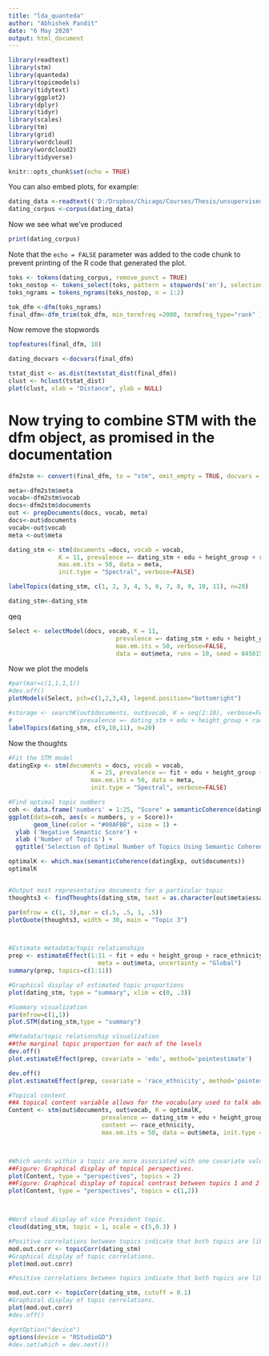 ---
title: "lda_quanteda"
author: "Abhishek Pandit"
date: "6 May 2020"
output: html_document
---
```{r}
library(readtext)
library(stm)
library(quanteda)
library(topicmodels)
library(tidytext)
library(ggplot2)
library(dplyr)
library(tidyr)
library(scales)
library(tm)
library(grid)
library(wordcloud)
library(wordcloud2)
library(tidyverse)
```

```{r setup, include=FALSE}
knitr::opts_chunk$set(echo = TRUE)
```


You can also embed plots, for example:

```{r pressure, echo=FALSE}
dating_data <-readtext(('D:/Dropbox/Chicago/Courses/Thesis/unsupervised-dating/data/final_okcupid.csv'), text_field='essay0')
dating_corpus <-corpus(dating_data)
```
Now we see what we've produced
```{r}
print(dating_corpus)
```

Note that the `echo = FALSE` parameter was added to the code chunk to prevent printing of the R code that generated the plot.
```{r}
toks <- tokens(dating_corpus, remove_punct = TRUE)
toks_nostop <- tokens_select(toks, pattern = stopwords('en'), selection = 'remove')
toks_ngrams = tokens_ngrams(toks_nostop, n = 1:2)
```

```{r}
tok_dfm <-dfm(toks_ngrams)
final_dfm<-dfm_trim(tok_dfm, min_termfreq =2000, termfreq_type="rank" )
```
Now remove the stopwords


```{r}
topfeatures(final_dfm, 10)
```

```{r}
dating_docvars <-docvars(final_dfm)
```


```{r}
tstat_dist <- as.dist(textstat_dist(final_dfm))
clust <- hclust(tstat_dist)
plot(clust, xlab = "Distance", ylab = NULL)
```
# Now trying to combine STM with the dfm object, as promised in the documentation

```{r}
dfm2stm <- convert(final_dfm, to = "stm", omit_empty = TRUE, docvars = dating_docvars )
```
```{r}
meta<-dfm2stm$meta
vocab<-dfm2stm$vocab
docs<-dfm2stm$documents
out <- prepDocuments(docs, vocab, meta)
docs<-out$documents
vocab<-out$vocab
meta <-out$meta
```




```{r}
dating_stm <- stm(documents =docs, vocab = vocab,
              K = 11, prevalence =~ dating_stm + edu + height_group + race_ethnicity +  dbscan_cluster,
              max.em.its = 50, data = meta,
              init.type = "Spectral", verbose=FALSE)
```

```{r}
labelTopics(dating_stm, c(1, 2, 3, 4, 5, 6, 7, 8, 9, 10, 11), n=20)
```

```{r}
dating_stm<-dating_stm
```



qeq
```{r}
Select <- selectModel(docs, vocab, K = 11,
                              prevalence =~ dating_stm + edu + height_group + race_ethnicity + dbscan_cluster, 
                              max.em.its = 50, verbose=FALSE,
                              data = out$meta, runs = 10, seed = 8458159)

```
Now we plot the models

```{r}
#par(mar=c(1,1,1,1))
#dev.off()
plotModels(Select, pch=c(1,2,3,4), legend.position="bottomright")


```




```{r}

#storage <- searchK(out$documents, out$vocab, K = seq(2:10), verbose=FALSE,
#                   prevalence =~ dating_stm + edu + height_group + race_ethnicity, data = out$meta)
labelTopics(dating_stm, c(9,10,11), n=20)
```

Now the thoughts
```{r find_clusters_number}

#Fit the STM model
datingExp <- stm(documents = docs, vocab = vocab,
                       K = 25, prevalence =~ fit + edu + height_group + race_ethnicity + dbscan_cluster,
                       max.em.its = 50, data = meta,
                       init.type = "Spectral", verbose=FALSE)

#Find optimal topic numbers
coh <- data.frame('numbers' = 1:25, "Score" = semanticCoherence(datingExp, out$documents))
ggplot(data=coh, aes(x = numbers, y = Score))+
       geom_line(color = "#00AFBB", size = 1) +
  ylab ('Negative Semantic Score') +
  xlab ('Number of Topics') +
  ggtitle('Selection of Optimal Number of Topics Using Semantic Coherence Score')
```
```{r}
optimalK <- which.max(semanticCoherence(datingExp, out$documents))
optimalK
```


```{r full-25-model}




```





```{r}
#Output most representative documents for a particular topic
thoughts3 <- findThoughts(dating_stm, text = as.character(out$meta$essay0), topics=c(8), n = 1)$docs[[1]]

par(mfrow = c(1, 3),mar = c(.5, .5, 1, .5))
plotQuote(thoughts3, width = 30, main = "Topic 3")
```

```{r}

```


```{r}

```


```{r}
#Estimate metadata/topic relationships
prep <- estimateEffect(1:11 ~ fit + edu + height_group + race_ethnicity + dbscan_cluster , dating_stm ,
                         meta = out$meta, uncertainty = "Global")
summary(prep, topics=c(1:11))

```




```{r}

#Graphical display of estimated topic proportions
plot(dating_stm, type = "summary", xlim = c(0, .3))

#Summary visualization
par(mfrow=c(1,1))
plot.STM(dating_stm,type = "summary")

#Metadata/topic relationship visualization
##the marginal topic proportion for each of the levels
dev.off() 
plot.estimateEffect(prep, covariate = 'edu', method='pointestimate')

dev.off() 
plot.estimateEffect(prep, covariate = 'race_ethnicity', method='pointestimate')

#Topical content
##A topical content variable allows for the vocabulary used to talk about a particular topic to vary.
Content <- stm(out$documents, out$vocab, K = optimalK,
                          prevalence =~ dating_stm + edu + height_group , 
                          content =~ race_ethnicity,
                          max.em.its = 50, data = out$meta, init.type = "Spectral", verbose=FALSE)



#Which words within a topic are more associated with one covariate value versus another
##Figure: Graphical display of topical perspectives.
plot(Content, type = "perspectives", topics = 2)
##Figure: Graphical display of topical contrast between topics 1 and 2
plot(Content, type = "perspectives", topics = c(1,2))



#Word cloud display of vice President topic.
cloud(dating_stm, topic = 1, scale = c(5,0.3) )

#Positive correlations between topics indicate that both topics are likely to be discussed within a document.
mod.out.corr <- topicCorr(dating_stm)
#Graphical display of topic correlations.
plot(mod.out.corr)


```

```{r}
#Positive correlations between topics indicate that both topics are likely to be discussed within a document.

mod.out.corr <- topicCorr(dating_stm, cutoff = 0.1)
#Graphical display of topic correlations.
plot(mod.out.corr)
#dev.off()
```

```{r}
#getOption("device")
options(device = "RStudioGD")
#dev.set(which = dev.next())
```

